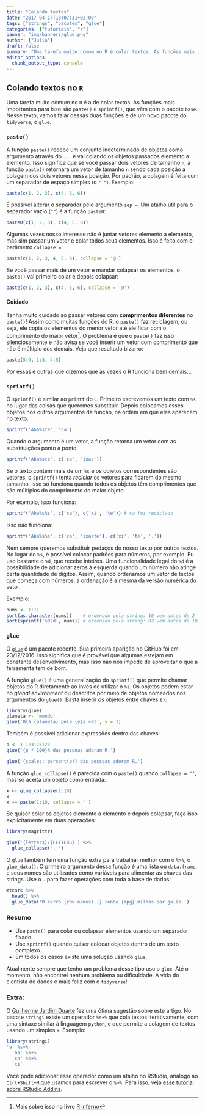 ```yaml
---
title: "Colando textos"
date: "2017-04-17T13:07:31+02:00"
tags: ["strings", "pacotes", "glue"]
categories: ["tutoriais", "r"]
banner: "img/banners/glue.png"
author: ["Julio"]
draft: false
summary: "Uma tarefa muito comum no R é colar textos. As funções mais importantes para isso são paste() e sprintf(), que vêm com o pacote base. Nesse artigo, vamos falar dessas duas funções e de um novo pacote do tidyverse, o glue."
editor_options: 
  chunk_output_type: console
---
```


## Colando textos no `R`

Uma tarefa muito comum no `R` é a de colar textos. As funções mais 
importantes para isso são `paste()` e `sprintf()`, que vêm com o pacote `base`. 
Nesse texto, vamos falar dessas duas funções e de um novo pacote 
do `tidyverse`, o `glue`.

### `paste()`

A função `paste()` recebe um conjunto indeterminado de objetos como 
argumento através do `...` e vai colando os objetos passados elemento a 
elemento. Isso significa que se você passar dois vetores de tamanho `n`, 
a função `paste()` retornará um vetor de tamanho `n` sendo cada posição 
a colagem dos dois vetores nessa posição. Por padrão, a colagem é feita com um separador de espaço simples 
(o `" "`). Exemplo:

```r
paste(c(1, 2, 3), c(4, 5, 6))
```

É possível alterar o separador pelo argumento `sep = `. Um atalho útil 
para o separador vazio (`""`) é a função `paste0`:

```r
paste0(c(1, 2, 3), c(4, 5, 6))
```

Algumas vezes nosso interesse não é juntar vetores elemento a elemento,
mas sim passar um vetor e colar todos seus elementos. Isso é feito com o
parâmetro `collapse = `:

```r
paste(c(1, 2, 3, 4, 5, 6), collapse = '@')
```

Se você passar mais de um vetor e mandar colapsar os elementos, 
o `paste()` vai primeiro colar e depois colapsar:

```r
paste(c(1, 2, 3), c(4, 5, 6), collapse = '@')
```

#### Cuidado

Tenha muito cuidado ao passar vetores com **comprimentos diferentes** no 
`paste()`! Assim como muitas funções do R, o `paste()` faz reciclagem, 
ou seja, ele copia os elementos do menor vetor até ele ficar com o
comprimento do maior vetor[^1]. O problema é que o `paste()` faz isso 
silenciosamente e não avisa se você inserir um vetor com comprimento 
que não é múltiplo dos demais. Veja que resultado bizarro:

[^1]: Mais sobre isso no livro [R inferno](http://www.burns-stat.com/pages/Tutor/R_inferno.pdf)

```r
paste(5:9, 1:3, 4:5)
```

Por essas e outras que dizemos que às vezes o R funciona bem demais...

### `sprintf()`

O `sprintf()` é similar ao `printf` do `C`. Primeiro escrevemos um texto
com `%s` no lugar das coisas que queremos substituir. Depois colocamos
esses objetos nos outros argumentos da função, na ordem em que eles aparecem no texto.

```r
sprintf('Aba%ste', 'ca')
```

Quando o argumento é um vetor, a função retorna um vetor com as 
substituições ponto a ponto.

```r
sprintf('Aba%ste', c('ca', 'ixas'))
```

Se o texto contém mais de um `%s` e os objetos correspondentes são vetores, 
o `sprintf()` tenta *reciclar* os vetores para ficarem do mesmo tamanho. 
Isso só funciona quando todos os objetos têm comprimentos que são múltiplos
do comprimento do maior objeto.

Por exemplo, isso funciona:

```r
sprintf('Aba%s%s', c('ca'), c('xi', 'te')) # ca foi reciclado
```

Isso não funciona:

```r
sprintf('Aba%s%s', c('ca', 'ixaste'), c('xi', 'te', '.'))
```

Nem sempre queremos substituir pedaços do nosso texto por outros textos. 
No lugar do `%s`, é possível colocar padrões para números, por exemplo. 
Eu uso bastante o `%d`, que recebe inteiros. Uma funcionalidade legal
do `%d` é a possibilidade de adicionar zeros à esquerda quando um número
não atinge certa quantidade de dígitos. Assim, quando ordenamos um vetor 
de textos que começa com números, a ordenação é a mesma da versão numérica do vetor.

Exemplo:

```r
nums <- 1:11
sort(as.character(nums))    # ordenado pela string: 10 vem antes de 2
sort(sprintf('%02d', nums)) # ordenado pela string: 02 vem antes de 10
```

### `glue`

O [`glue`](https://github.com/tidyverse/glue) é um pacote recente. 
Sua primeira aparição no GitHub foi em 23/12/2016. Isso significa que 
é provável que algumas estejam em constante desenvolvimento, 
mas isso não nos impede de aproveitar o que a ferramenta tem de bom.

A função `glue()` é uma generalização do `sprintf()` que permite chamar
objetos do R diretamente ao invés de utilizar o `%s`. Os objetos podem 
estar no *global environment* ou descritos por meio de objetos nomeados 
nos argumentos do `glue()`. Basta inserir os objetos entre chaves `{}`:

```r
library(glue)
planeta <- 'mundo'
glue('Olá {planeta} pela {y}a vez', y = 1)
```

Tembém é possível adicionar expressões dentro das chaves:

```r
p <- 1.123123123
glue('{p * 100}% das pessoas adoram R.')
```

```r
glue('{scales::percent(p)} das pessoas adoram R.')
```

A função `glue_collapse()` é parecida com o `paste()` quando `collapse = ''`, 
mas só aceita um objeto como entrada:

```r
x <- glue_collapse(1:10)
x
x == paste(1:10, collapse = '')
```

Se quiser colar os objetos elemento a elemento e depois colapsar, faça isso explicitamente em duas operações:

```r
library(magrittr)
```

```r
glue('{letters}/{LETTERS}') %>% 
  glue_collapse(', ')
```

O `glue` também tem uma função extra para trabalhar melhor com o `%>%`, o `glue_data()`. 
O primeiro argumento dessa função é uma lista ou `data.frame`, e seus nomes 
são utilizados como variáveis para alimentar as chaves das strings. 
Use o `.` para fazer operações com toda a base de dados:

```r
mtcars %>% 
  head() %>% 
  glue_data('O carro {row.names(.)} rende {mpg} milhas por galão.')
```

### Resumo

- Use `paste()` para colar ou colapsar elementos usando um separador fixado.
- Use `sprintf()` quando quiser colocar objetos dentro de um texto complexo.
- Em todos os casos existe uma solução usando `glue`.

Atualmente sempre que tenho um problema desse tipo uso o `glue`. Até o momento, não encontrei nenhum problema ou dificuldade. A vida do cientista de dados é mais feliz com
o `tidyverse`!


### Extra:

O [Guilherme Jardim Duarte](https://github.com/duarteguilherme) fez uma ótima sugestão
sobre este artigo. No pacote `stringi` existe um operador `%s+%` que cola
textos iterativamente, com uma sintaxe similar à linguagem `python`, e que 
permite a colagem de textos usando um simples `+`. Exemplo:

```r
library(stringi)
'a' %s+%
  'ba' %s+%
  'ca' %s+%
  'xi'
```

Você pode adicionar esse operador como um atalho no RStudio, análogo ao
`Ctrl+Shift+M` que usamos para escrever o `%>%`. Para isso, veja [esse tutorial sobre RStudio Addins](https://rstudio.github.io/rstudioaddins/).

